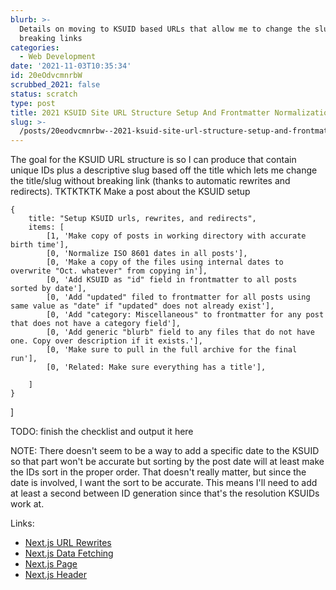 ```yaml
---
blurb: >-
  Details on moving to KSUID based URLs that allow me to change the slug without
  breaking links
categories:
  - Web Development
date: '2021-11-03T10:35:34'
id: 20eOdvcmnrbW
scrubbed_2021: false
status: scratch
type: post
title: 2021 KSUID Site URL Structure Setup And Frontmatter Normalization
slug: >-
  /posts/20eodvcmnrbw--2021-ksuid-site-url-structure-setup-and-frontmatter-normalization
---
```


The goal for the KSUID URL structure is so I can produce that contain unique IDs plus a descriptive slug based off the title which lets me change the title/slug without breaking link (thanks to automatic rewrites and redirects). TKTKTKTK Make a post about the KSUID setup

    {
        title: "Setup KSUID urls, rewrites, and redirects",
        items: [
            [1, 'Make copy of posts in working directory with accurate birth time'],
            [0, 'Normalize ISO 8601 dates in all posts'],
            [0, 'Make a copy of the files using internal dates to overwrite "Oct. whatever" from copying in'],
            [0, 'Add KSUID as "id" field in frontmatter to all posts sorted by date'],
            [0, 'Add "updated" filed to frontmatter for all posts using same value as "date" if "updated" does not already exist'],
            [0, 'Add "category: Miscellaneous" to frontmatter for any post that does not have a category field'],
            [0, 'Add generic "blurb" field to any files that do not have one. Copy over description if it exists.'], 
            [0, 'Make sure to pull in the full archive for the final run'],
            [0, 'Related: Make sure everything has a title'],
            
        ]
    }
]


TODO: finish the checklist and output it here

NOTE: There doesn't seem to be a way to add a specific date to the KSUID so that part won't be accurate but sorting by the post date will at least make the IDs sort in the proper order. That doesn't really matter, but since the date is involved, I want the sort to be accurate. This means I'll need to add at least a second between ID generation since that's the resolution KSUIDs work at. 


Links:

- [Next.js URL Rewrites](https://nextjs.org/docs/api-reference/next.config.js/rewrites)
- [Next.js Data Fetching](https://nextjs.org/docs/basic-features/data-fetching)
- [Next.js Page](https://nextjs.org/docs/basic-features/pages)
- [Next.js Header](https://nextjs.org/docs/api-reference/next.config.js/headers)
